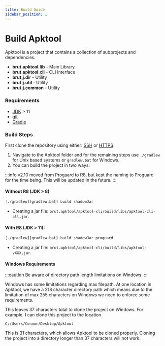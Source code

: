 ```yaml
---
title: Build Guide
sidebar_position: 1
---
```


# Build Apktool

Apktool is a project that contains a collection of subprojects and dependencies.

- **brut.apktool.lib** - Main Library
- **brut.apktool.cli** - CLI Interface
- **brut.j.dir** - Utility
- **brut.j.util** - Utility
- **brut.j.common** - Utility

### Requirements

- [JDK](https://www.oracle.com/java/technologies/downloads/) > 11
- [git](https://git-scm.com/downloads)
- [Gradle](https://gradle.org/)

### Build Steps

First clone the repository using either:
[SSH](git@github.com:iBotPeaches/Apktool.git) or [HTTPS](https://github.com/iBotPeaches/Apktool.git).

1. Navigate to the Apktool folder and for the remaining steps use `./gradlew` for Unix based systems or `gradlew.bat` for Windows.
2. You can build the project in two ways:

:::info
v2.10 moved from Proguard to R8, but kept the naming to Proguard for the time being. This will be updated in the future.
:::

#### Without R8 (JDK > 8)

```bash
[./gradlew][gradlew.bat] build shadowJar
```

- Creating a jar file: `brut.apktool/apktool-cli/build/libs/apktool-cli-all.jar`.

#### With R8 (JDK > 11):

```bash
[./gradlew][gradlew.bat] build shadowJar proguard
```

- Creating a jar file: `brut.apktool/apktool-cli/build/libs/apktool-vXXX.jar`.

#### Windows Requirements

:::caution
Be aware of directory path length limitations on Windows.
:::

Windows has some limitations regarding max filepath. At one location in Apktool, we have a 218 character directory path
which means due to the limitation of max 255 characters on Windows we need to enforce some requirements.

This leaves 37 characters total to clone the project on Windows. For example, I can clone this project to the location

```text
C:/Users/Connor/Desktop/Apktool
```

This is 31 characters, which allows Apktool to be cloned properly. Cloning the project into a directory longer than 37
characters will not work.
